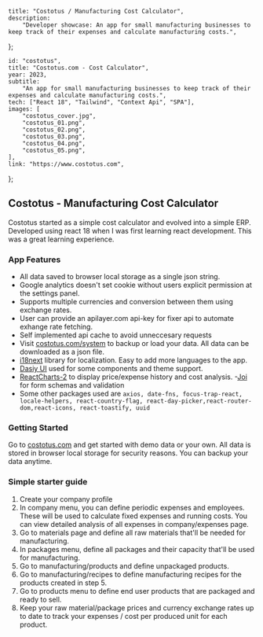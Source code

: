 	title: "Costotus / Manufacturing Cost Calculator",
	description:
		"Developer showcase: An app for small manufacturing businesses to keep track of their expenses and calculate manufacturing costs.",
};

	id: "costotus",
	title: "Costotus.com - Cost Calculator",
	year: 2023,
	subtitle:
		"An app for small manufacturing businesses to keep track of their expenses and calculate manufacturing costs.",
	tech: ["React 18", "Tailwind", "Context Api", "SPA"],
	images: [
		"costotus_cover.jpg",
		"costotus_01.png",
		"costotus_02.png",
		"costotus_03.png",
		"costotus_04.png",
		"costotus_05.png",
	],
	link: "https://www.costotus.com",
};

## Costotus - Manufacturing Cost Calculator

Costotus started as a simple cost calculator and evolved into a simple ERP.
Developed using react 18 when I was first learning react development.
This was a great learning experience.

### App Features

-   All data saved to browser local storage as a single json string.
-   Google analytics doesn't set cookie without users explicit permission at the settings panel.
-   Supports multiple currencies and conversion between them using exchange rates.
-   User can provide an apilayer.com api-key for fixer api to automate exhange rate fetching.
-   Self implemented api cache to avoid unneccesary requests
-   Visit [costotus.com/system](https://www.costotus.com/system) to backup or load your data. All data can be downloaded as a json file.
-   [i18next](https://www.i18next.com/) library for localization. Easy to add more languages to the app.
-   [Dasiy UI](https://daisyui.com/) used for some components and theme support.
-   [ReactCharts-2](https://react-chartjs-2.js.org/) to display price/expense history and cost analysis. -[Joi](https://joi.dev/) for form schemas and validation
-   Some other packages used are `axios, date-fns, focus-trap-react, locale-helpers, react-country-flag, react-day-picker,react-router-dom,react-icons, react-toastify, uuid`

### Getting Started

Go to [costotus.com](https://www.costotus.com) and get started with demo data or your own.
All data is stored in browser local storage for security reasons. You can backup your data anytime.

### Simple starter guide

1. Create your company profile
2. In company menu, you can define periodic expenses and employees.
   These will be used to calculate fixed expenses and running costs.
   You can view detailed analysis of all expenses in company/expenses page.
3. Go to materials page and define all raw materials that'll be needed for manufacturing.
4. In packages menu, define all packages and their capacity that'll be used for manufacturing.
5. Go to manufacturing/products and define unpackaged products.
6. Go to manufacturing/recipes to define manufacturing recipes for the products created in step 5.
7. Go to products menu to define end user products that are packaged and ready to sell.
8. Keep your raw material/package prices and currency exchange
   rates up to date to track your expenses / cost per produced unit for each product.
